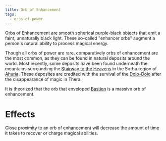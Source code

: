 ```yaml
---
title: Orb of Enhancement
tags:
  - orbs-of-power
---
```



Orbs of Enhancement are smooth spherical purple-black objects that emit a faint,
unnaturally black light. These so-called "enhancer orbs" augment a person's
natural ability to process magical energy.

Though all orbs of power are rare, comparatively orbs of enhancement are the
most common, as they can be found in natural deposits around the world. Most
recently, some deposits have been found underneath the mountains surrounding the
[Stairway to the Heavens](../../locations/stairway-to-the-heavens.mdx) in the Sorha
region of [Ahuria](../../locations/ahuria.mdx). These deposites are credited with the
survival of the [Dolo-Dolo](../../species/dolo-dolo.mdx) after the disappearance of
magic in Thera.

It is theorized that the orb that enveloped [Bastion](../../locations/bastion.mdx)
is a massive orb of enhancement.

# Effects

Close proximity to an orb of enhancement will decrease the amount of time it
takes to recover or charge magical abilities.
